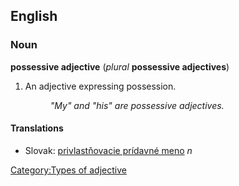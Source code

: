 ==English==
=== Noun ===
'''possessive adjective''' (''plural'' '''possessive adjectives''')

#An adjective expressing possession.
#:''"My" and "his" are possessive adjectives.''

==== Translations ====
*Slovak: [[privlastňovacie prídavné meno]] ''n''

[[Category:Types of adjective]]
